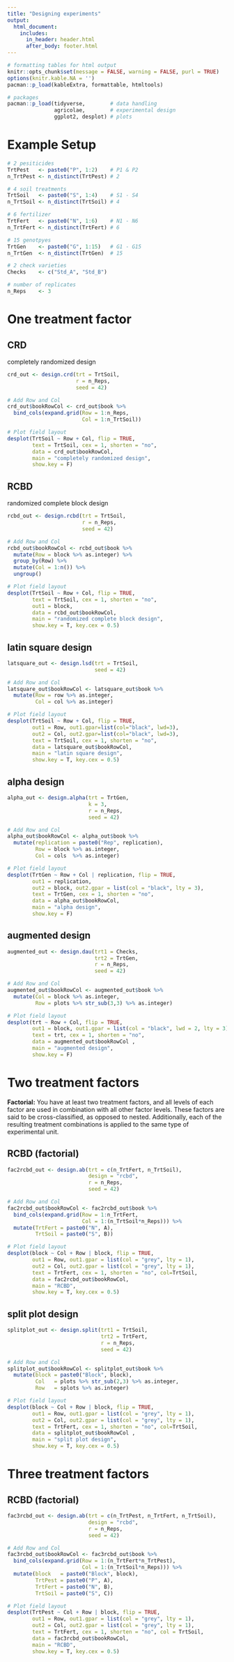```yaml
---
title: "Designing experiments"
output: 
  html_document:
    includes:
      in_header: header.html
      after_body: footer.html		
---
```


```r
# formatting tables for html output
knitr::opts_chunk$set(message = FALSE, warning = FALSE, purl = TRUE)
options(knitr.kable.NA = '')
pacman::p_load(kableExtra, formattable, htmltools)
```

```r
# packages
pacman::p_load(tidyverse,        # data handling
               agricolae,        # experimental design
               ggplot2, desplot) # plots
```

# Example Setup
```r
# 2 pesiticides
TrtPest   <- paste0("P", 1:2)    # P1 & P2
n_TrtPest <- n_distinct(TrtPest) # 2

# 4 soil treatments
TrtSoil   <- paste0("S", 1:4)    # S1 - S4
n_TrtSoil <- n_distinct(TrtSoil) # 4

# 6 fertilizer
TrtFert   <- paste0("N", 1:6)    # N1 - N6
n_TrtFert <- n_distinct(TrtFert) # 6

# 15 genotpyes
TrtGen    <- paste0("G", 1:15)   # G1 - G15
n_TrtGen  <- n_distinct(TrtGen)  # 15

# 2 check varieties
Checks    <- c("Std_A", "Std_B")

# number of replicates
n_Reps    <- 3
```

# One treatment factor

## CRD
completely randomized design

```r
crd_out <- design.crd(trt = TrtSoil,
                      r = n_Reps,
                      seed = 42)

# Add Row and Col 
crd_out$bookRowCol <- crd_out$book %>%
  bind_cols(expand.grid(Row = 1:n_Reps,
                        Col = 1:n_TrtSoil))

# Plot field layout
desplot(TrtSoil ~ Row + Col, flip = TRUE,
        text = TrtSoil, cex = 1, shorten = "no",
        data = crd_out$bookRowCol,
        main = "completely randomized design", 
        show.key = F)
```

## RCBD
randomized complete block design

```r
rcbd_out <- design.rcbd(trt = TrtSoil,
                        r = n_Reps,
                        seed = 42)

# Add Row and Col 
rcbd_out$bookRowCol <- rcbd_out$book %>% 
  mutate(Row = block %>% as.integer) %>% 
  group_by(Row) %>% 
  mutate(Col = 1:n()) %>% 
  ungroup()

# Plot field layout
desplot(TrtSoil ~ Row + Col, flip = TRUE,
        text = TrtSoil, cex = 1, shorten = "no",
        out1 = block,
        data = rcbd_out$bookRowCol,
        main = "randomized complete block design", 
        show.key = T, key.cex = 0.5)
```

## latin square design

```r
latsquare_out <- design.lsd(trt = TrtSoil, 
                            seed = 42)

# Add Row and Col
latsquare_out$bookRowCol <- latsquare_out$book %>% 
  mutate(Row = row %>% as.integer,
         Col = col %>% as.integer)

# Plot field layout
desplot(TrtSoil ~ Row + Col, flip = TRUE,
        out1 = Row, out1.gpar=list(col="black", lwd=3),
        out2 = Col, out2.gpar=list(col="black", lwd=3),
        text = TrtSoil, cex = 1, shorten = "no",
        data = latsquare_out$bookRowCol,
        main = "latin square design", 
        show.key = T, key.cex = 0.5)
```

## alpha design

```r
alpha_out <- design.alpha(trt = TrtGen,
                          k = 3,
                          r = n_Reps,
                          seed = 42)

# Add Row and Col
alpha_out$bookRowCol <- alpha_out$book %>% 
  mutate(replication = paste0("Rep", replication),
         Row = block %>% as.integer,
         Col = cols  %>% as.integer)

# Plot field layout
desplot(TrtGen ~ Row + Col | replication, flip = TRUE,
        out1 = replication,
        out2 = block, out2.gpar = list(col = "black", lty = 3), 
        text = TrtGen, cex = 1, shorten = "no",
        data = alpha_out$bookRowCol,
        main = "alpha design", 
        show.key = F)
```

## augmented design

```r
augmented_out <- design.dau(trt1 = Checks,
                            trt2 = TrtGen,
                            r = n_Reps,
                            seed = 42)

# Add Row and Col
augmented_out$bookRowCol <- augmented_out$book %>% 
  mutate(Col = block %>% as.integer,
         Row = plots %>% str_sub(3,3) %>% as.integer)

# Plot field layout
desplot(trt ~ Row + Col, flip = TRUE,
        out1 = block, out1.gpar = list(col = "black", lwd = 2, lty = 3),
        text = trt, cex = 1, shorten = "no",
        data = augmented_out$bookRowCol ,
        main = "augmented design", 
        show.key = F)
```

# Two treatment factors

**Factorial:** You have at least two treatment factors, and all levels of each factor are used in combination with all other factor levels. These factors are said to be cross-classified, as opposed to nested. Additionally, each of the resulting treatment combinations is applied to the same type of experimental unit. 

## RCBD (factorial)

```r
fac2rcbd_out <- design.ab(trt = c(n_TrtFert, n_TrtSoil), 
                          design = "rcbd",
                          r = n_Reps, 
                          seed = 42)

# Add Row and Col 
fac2rcbd_out$bookRowCol <- fac2rcbd_out$book %>%
  bind_cols(expand.grid(Row = 1:n_TrtFert,
                        Col = 1:(n_TrtSoil*n_Reps))) %>% 
  mutate(TrtFert = paste0("N", A),
         TrtSoil = paste0("S", B))

# Plot field layout
desplot(block ~ Col + Row | block, flip = TRUE,
        out1 = Row, out1.gpar = list(col = "grey", lty = 1),
        out2 = Col, out2.gpar = list(col = "grey", lty = 1), 
        text = TrtFert, cex = 1, shorten = "no", col=TrtSoil,
        data = fac2rcbd_out$bookRowCol,
        main = "RCBD", 
        show.key = T, key.cex = 0.5)
```

## split plot design

```r
splitplot_out <- design.split(trt1 = TrtSoil,
                              trt2 = TrtFert,
                              r = n_Reps,
                              seed = 42)

# Add Row and Col
splitplot_out$bookRowCol <- splitplot_out$book %>% 
  mutate(block = paste0("Block", block),
         Col   = plots %>% str_sub(2,3) %>% as.integer,
         Row   = splots %>% as.integer)

# Plot field layout
desplot(block ~ Col + Row | block, flip = TRUE,
        out1 = Row, out1.gpar = list(col = "grey", lty = 1),
        out2 = Col, out2.gpar = list(col = "grey", lty = 1), 
        text = TrtFert, cex = 1, shorten = "no", col=TrtSoil,
        data = splitplot_out$bookRowCol ,
        main = "split plot design",
        show.key = T, key.cex = 0.5)
```

# Three treatment factors

## RCBD (factorial)

```r
fac3rcbd_out <- design.ab(trt = c(n_TrtPest, n_TrtFert, n_TrtSoil), 
                          design = "rcbd",
                          r = n_Reps, 
                          seed = 42)

# Add Row and Col 
fac3rcbd_out$bookRowCol <- fac3rcbd_out$book %>%
  bind_cols(expand.grid(Row = 1:(n_TrtFert*n_TrtPest),
                        Col = 1:(n_TrtSoil*n_Reps))) %>% 
  mutate(block   = paste0("Block", block),
         TrtPest = paste0("P", A),
         TrtFert = paste0("N", B),
         TrtSoil = paste0("S", C))

# Plot field layout
desplot(TrtPest ~ Col + Row | block, flip = TRUE,
        out1 = Row, out1.gpar = list(col = "grey", lty = 1),
        out2 = Col, out2.gpar = list(col = "grey", lty = 1), 
        text = TrtFert, cex = 1, shorten = "no", col = TrtSoil, 
        data = fac3rcbd_out$bookRowCol,
        main = "RCBD",
        show.key = T, key.cex = 0.5)
```

